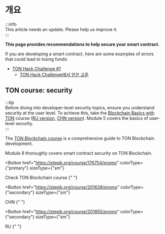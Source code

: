 

# 개요

:::info\
This article needs an update. Please help us improve it.\
:::

**This page provides recommendations to help secure your smart contract.**

If you are developing a smart contract, here are some examples of errors that could lead to losing funds:

- [TON Hack Challenge #1](https://github.com/ton-blockchain/hack-challenge-1)
  - [TON Hack Challenge에서 얻은 교훈](/v3/guidelines/smart-contracts/security/ton-hack-challenge-1)

## TON course: security

:::tip\
Before diving into developer-level security topics, ensure you understand security at the user level. To achieve this, take the [Blockchain Basics with TON](https://stepik.org/course/201294/promo) course ([RU version](https://stepik.org/course/202221/), [CHN version](https://stepik.org/course/200976/)). Module 5 covers the basics of user-level security.\
:::

The [TON Blockchain course](https://stepik.org/course/176754/) is a comprehensive guide to TON Blockchain development.

Module 8 thoroughly covers smart contract security on TON Blockchain.

<Button
  href="https://stepik.org/course/176754/promo"
  colorType={"primary"}
  sizeType={"sm"}
>
  Check TON Blockchain course
</Button>{" "}

<Button
  href="https://stepik.org/course/201638/promo"
  colorType={"secondary"}
  sizeType={"sm"}
>
  CHN
</Button>{" "}

<Button
  href="https://stepik.org/course/201855/promo"
  colorType={"secondary"}
  sizeType={"sm"}
>
  RU
</Button>{" "}

<Feedback />
